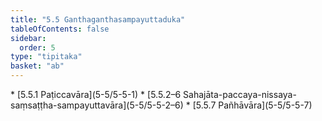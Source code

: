 ```yaml
---
title: "5.5 Ganthaganthasampayuttaduka"
tableOfContents: false
sidebar:
  order: 5
type: "tipitaka"
basket: "ab"
---
```



<DynamicBreadcrumb />



<TableOfContents>
* [5.5.1 Paṭiccavāra](5-5/5-5-1)
* [5.5.2–6 Sahajāta-paccaya-nissaya-saṃsaṭṭha-sampayuttavāra](5-5/5-5-2–6)
* [5.5.7 Pañhāvāra](5-5/5-5-7)
</TableOfContents>